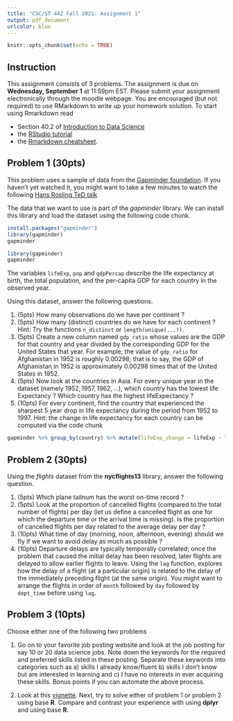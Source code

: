 ```yaml
---
title: "CSC/ST 442 Fall 2021: Assignment 1"
output: pdf_document
urlcolor: blue
---
```


```r
knitr::opts_chunk$set(echo = TRUE)
```

## Instruction
This assignment consists of $3$ problems. The assignment is due on 
**Wednesday, September 1** at 11:59pm EST. Please submit your assignment electronically through the moodle webpage. You are encouraged (but not required) to use 
RMarkdown to write up your homework solution. To start using Rmarkdown read

* Section 40.2 of  [Introduction to Data Science](https://rafalab.github.io/dsbook/reproducible-projects-with-rstudio-and-r-markdown.html)
* the [RStudio tutorial](https://rmarkdown.rstudio.com/lesson-1.html) 
* the [Rmarkdown cheatsheet](https://www.rstudio.com/wp-content/uploads/2015/02/rmarkdown-cheatsheet.pdf).

## Problem 1 (30pts)

This problem uses a sample of data from the [Gapminder foundation](https://www.gapminder.org/data/). If you haven't yet watched it, you might want to take a few minutes to watch the following [Hans Rosling TeD talk](https://www.ted.com/talks/hans_rosling_shows_the_best_stats_you_ve_ever_seen?language=en)

The data that we want to use is part of the *gapminder* library. 
We can install this library and load the dataset using the following code chunk. 

```r
install.packages("gapminder")
library(gapminder)
gapminder
```
```r
library(gapminder)
gapminder
```
The variables `lifeExp`, `pop` and `gdpPercap` describe the life expectancy at birth, the total population, and the per-capita GDP for each country in the observed year. 

Using this dataset, answer the following questions.

1. (5pts) How many observations do we have per continent ?
2. (5pts) How many (distinct) countries do we have for each continent ? Hint: Try the functions `n_distinct` or `length(unique(...))`.
3. (5pts) Create a new column named $\mathtt{gdp\_ratio}$ whose values are the GDP for that country and year divided by the corresponding GDP for the United States that year. For example, the value of $\mathtt{gdp\_ratio}$ for Afghanistan in $1952$ is roughly $0.00298$; that is to say, the GDP of Afghanistan in $1952$ is approximately $0.00298$ times that of the United States in $1952$. 
4. (5pts) Now look at the countries in Asia. For every unique year in the dataset (namely $1952, 1957, 1962, ...$), which country has the lowest life Expectancy ? Which country has the highest lifeExpectancy ?
5. (10pts) For every continent, find the country that experienced the sharpest 5 year drop in life expectancy during the period from $1952$ to $1997$. Hint: the change in life expectancy for each country can be computed via the code chunk
```r
gapminder %>% group_by(country) %>% mutate(lifeExp_change = lifeExp - lag(lifeExp))
```

## Problem 2 (30pts)

Using the *flights* dataset from the **nycflights13** library, answer the following question.

1. (5pts) Which plane $\mathrm{tailnum}$ has the worst on-time record ?
2. (5pts) Look at the proportion of cancelled flights (compared to the total number of flights) per day (let us define a cancelled flight as one for which the departure time or the arrival time is missing). Is the proportion of cancelled flights per day related to the average delay per day ?
3. (10pts) What time of day (morning, noon, afternoon, evening) should we fly if we want to avoid delay as much as possible ? 
4. (10pts) Departure delays are typically temporally correlated; once the problem that caused the initial delay has been resolved, later flights are delayed to allow earlier flights to leave. Using the `lag` function, explores how the delay of a flight (at a particular origin) is related to the delay of the immediately preceding flight (at the same origin). You might want to arrange the flights in order of `month` followed by `day` followed by `dept_time` before using `lag`.

## Problem 3 (10pts)
Choose either one of the following two problems

1) Go on to your favorite job posting website and look at the job posting for say 10 or 20 data science jobs. Note down the keywords for the required and preferred skills listed in these posting. Separate these keywords into categories such as a) skills I already know/fluent b) skills I don't know but are interested in learning and c) I have no interests in ever acquiring these skills. Bonus points if you can automate the above process.

2) Look at this [vignette](https://cran.r-project.org/web/packages/dplyr/vignettes/base.html). Next, try to solve either of problem 1 or problem 2 using base **R**. Compare and contrast your experience with using **dplyr** and using base **R**.